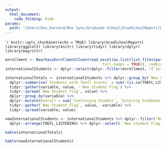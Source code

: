 ```yaml
---
output:
  html_document:
    code_folding: hide
params: 
  path: "/Users/ben_barnard/Box Sync/Graduate School/GradSchoolReport/Data"
---
```


````r
knitr::opts_chunk$set(echo = TRUE)
library(GradSchoolReport)
library(ggplot2)
library(knitr)
library(tidyr)
library(dplyr)
library(magrittr)
```

```r
enrollment <- BearhausEnrollmentClean(read_excel(as.list(list.files(paste0(params$path, "/BearhausEnrollment"), 
                                            full.names = TRUE)), combine = TRUE))
internationalStudents <- dplyr::select(dplyr::filter(enrollment, !(`International Status` == "U.S. Citizen"), Term == max(Term)), `Student ID`, `Name`, `Degree`, `Department`, `TOEFL_LISTENING`, `TOEFL_SPEAKING`, `New Student Flag`)

internationalTotals <- internationalStudents %>% dplyr::group_by(`New Student Flag`) %>% 
  dplyr::summarise(`Students with Toefl Scores` = sum(!(is.na(TOEFL_LISTENING))), Total = n()) %>% 
  tidyr::gather(variable, value, -`New Student Flag`) %>% 
  tidyr::spread(`New Student Flag`, value) %>%
  dplyr::group_by(variable) %>%
  dplyr::mutate(Overall = sum(`Continuing Student`, `Entering Graduate Student`)) %>%
  tidyr::gather(`New Student Flag`, value, -variable) %>%
  tidyr::spread(variable, value)

newInternationalStudents <- internationalStudents %>% dplyr::filter(`New Student Flag` == "Entering Graduate Student") %>% 
  dplyr::arrange(TOEFL_LISTENING) %>% dplyr::select(-`New Student Flag`)
```

```r
kable(internationalTotals)
```

```r
kable(newInternationalStudents)
```
